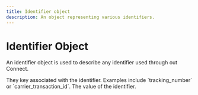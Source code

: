 ```yaml
---
title: Identifier object
description: An object representing various identifiers.
---
```


Identifier Object
===============================================
An identifier object is used to describe any identifier used through out Connect.

<Reference>

  <Field name="type" type="string" nullable={false}>
    <Description>
      They key associated with the identifier. Examples include `tracking_number` or `carrier_transaction_id`.
    </Description>
  </Field>

  <Field name="value" type="string" nullable={false}>
    <Description>
      The value of the identifier.
    </Description>
  </Field>

</Reference>
